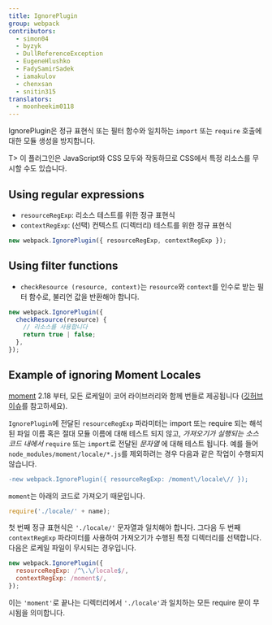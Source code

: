 ```yaml
---
title: IgnorePlugin
group: webpack
contributors:
  - simon04
  - byzyk
  - DullReferenceException
  - EugeneHlushko
  - FadySamirSadek
  - iamakulov
  - chenxsan
  - snitin315
translators:
  - moonheekim0118
---
```


IgnorePlugin은 정규 표현식 또는 필터 함수와 일치하는 `import` 또는 `require` 호출에 대한 모듈 생성을 방지합니다.

T> 이 플러그인은 JavaScript와 CSS 모두와 작동하므로 CSS에서 특정 리소스를 무시할 수도 있습니다.

## Using regular expressions

- `resourceRegExp`: 리소스 테스트를 위한 정규 표현식
- `contextRegExp`: (선택) 컨텍스트 (디렉터리) 테스트를 위한 정규 표현식

```javascript
new webpack.IgnorePlugin({ resourceRegExp, contextRegExp });
```

## Using filter functions

- `checkResource (resource, context)`는 `resource`와 `context`를 인수로 받는 필터 함수로, 불리언 값을 반환해야 합니다.

```javascript
new webpack.IgnorePlugin({
  checkResource(resource) {
    // 리소스를 사용합니다
    return true | false;
  },
});
```

## Example of ignoring Moment Locales

[moment](https://momentjs.com/) 2.18 부터, 모든 로케일이 코어 라이브러리와 함께 번들로 제공됩니다 ([깃허브 이슈](https://github.com/moment/moment/issues/2373)를 참고하세요).

`IgnorePlugin`에 전달된 `resourceRegExp` 파라미터는 import 또는 require 되는 해석된 파일 이름 혹은 절대 모듈 이름에 대해 테스트 되지 않고, _가져오기가 실행되는 소스 코드 내에서_ `require` 또는 `import`로 전달된 _문자열_ 에 대해 테스트 됩니다. 예를 들어 `node_modules/moment/locale/*.js`를 제외하려는 경우 다음과 같은 작업이 수행되지 않습니다.

```diff
-new webpack.IgnorePlugin({ resourceRegExp: /moment\/locale\// });
```

`moment`는 아래의 코드로 가져오기 때문입니다.

```js
require('./locale/' + name);
```

첫 번째 정규 표현식은 `'./locale/'` 문자열과 일치해야 합니다. 그다음 두 번째 `contextRegExp` 파라미터를 사용하여 가져오기가 수행된 특정 디렉터리를 선택합니다. 다음은 로케일 파일이 무시되는 경우입니다.

```javascript
new webpack.IgnorePlugin({
  resourceRegExp: /^\.\/locale$/,
  contextRegExp: /moment$/,
});
```

이는 `'moment'`로 끝나는 디렉터리에서 `'./locale'`과 일치하는 모든 require 문이 무시됨을 의미합니다.
